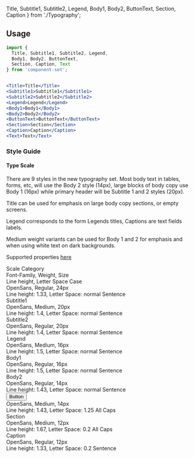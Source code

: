   Title, Subtitle1, Subtitle2, Legend,
  Body1, Body2, ButtonText, Section, Caption
} from './Typography';

<Meta title="Foundation/Typography/Documentation" />

## Usage
```jsx
import {
  Title, Subtitle1, Subtitle2, Legend,
  Body1, Body2, ButtonText,
  Section, Caption, Text
} from 'component-set';


<Title>Title</Title>
<Subtitle1>Subtitle1</Subtitle1>
<Subtitle2>Subtitle2</Subtitle2>
<Legend>Legend</Legend>
<Body1>Body1</Body1>
<Body2>Body2</Body2>
<ButtonText>ButtonText</ButtonText>
<Section>Section</Section>
<Caption>Caption</Caption>
<Text>Text</Text>
```

### Style Guide
#### Type Scale
There are 9 styles in the new typography set.
Most body text in tables, forms, etc, will use the Body 2 style (14px), large blocks of body copy use Body 1 (16px)
while primary header will be Subtitle 1 and 2 styles (20px).

Title can be used for emphasis on large body copy sections, or empty screens.

Legend corresponds to the form Legends titles,
Captions are text fields labels.

Medium weight variants can be used for Body 1 and 2 for emphasis and when using white text on dark backgrounds.

Supported properties <a href='https://styled-system.com/api/#typography'>here</a>

<Story name="Style Guide">
  <Div display='flex' flexDirection='column'>
    <Div display='flex' justifyContent='space-between' my={1}>
      <Div display='flex' width='250px'>
        <Subtitle1>Scale Category</Subtitle1>
      </Div>
      <Div display='flex' flexDirection='column' width='250px'>
        <Div display='flex'>Font-Family, Weight, Size</Div>
        <Caption>Line height, Letter Space</Caption>
        <Caption>Case</Caption>
      </Div>
    </Div>
    <Div display='flex' justifyContent='space-between' my={1}>
      <Div display='flex' width='250px'>
        <Title>Title</Title>
      </Div>
      <Div display='flex' flexDirection='column' width='250px'>
        <Div display='flex'>OpenSans, Regular, 24px</Div>
        <Caption>Line height: 1.33, Letter Space: normal</Caption>
        <Caption>Sentence</Caption>
      </Div>
    </Div>
    <Div display='flex' justifyContent='space-between' my={1}>
      <Div display='flex' width='250px'>
        <Subtitle1>Subtitle1</Subtitle1>
      </Div>
      <Div display='flex' flexDirection='column' width='250px'>
        <Div display='flex'>OpenSans, Medium, 20px</Div>
        <Caption>Line height: 1.4, Letter Space: normal</Caption>
        <Caption>Sentence</Caption>
      </Div>
    </Div>
    <Div display='flex' justifyContent='space-between' my={1}>
      <Div display='flex' width='250px'>
        <Subtitle2>Subtitle2</Subtitle2>
      </Div>
      <Div display='flex' flexDirection='column' width='250px'>
        <Div display='flex'>OpenSans, Regular, 20px</Div>
        <Caption>Line height: 1.4, Letter Space: normal</Caption>
        <Caption>Sentence</Caption>
      </Div>
    </Div>
    <Div display='flex' justifyContent='space-between' my={1}>
      <Div display='flex' width='250px'>
        <Legend>Legend</Legend>
      </Div>
      <Div display='flex' flexDirection='column' width='250px'>
        <Div display='flex'>OpenSans, Medium, 16px</Div>
        <Caption>Line height: 1.5, Letter Space: normal</Caption>
        <Caption>Sentence</Caption>
      </Div>
    </Div>
    <Div display='flex' justifyContent='space-between' my={1}>
      <Div display='flex' width='250px'>
        <Body1>Body1</Body1>
      </Div>
      <Div display='flex' flexDirection='column' width='250px'>
        <Div display='flex'>OpenSans, Regular, 16px</Div>
        <Caption>Line height: 1.5, Letter Space: normal</Caption>
        <Caption>Sentence</Caption>
      </Div>
    </Div>
    <Div display='flex' justifyContent='space-between' my={1}>
      <Div display='flex' width='250px'>
        <Body2>Body2</Body2>
      </Div>
      <Div display='flex' flexDirection='column' width='250px'>
        <Div display='flex'>OpenSans, Regular, 14px</Div>
        <Caption>Line height: 1.43, Letter Space: normal</Caption>
        <Caption>Sentence</Caption>
      </Div>
    </Div>
    <Div display='flex' justifyContent='space-between' my={1}>
      <Div display='flex' width='250px'>
        <Button>Button</Button>
      </Div>
      <Div display='flex' flexDirection='column' width='250px'>
        <Div display='flex'>OpenSans, Medium, 14px</Div>
        <Caption>Line height: 1.43, Letter Space: 1.25</Caption>
        <Caption>All Caps</Caption>
      </Div>
    </Div>
    <Div display='flex' justifyContent='space-between' my={1}>
      <Div display='flex' width='250px'>
        <Section>Section</Section>
      </Div>
      <Div display='flex' flexDirection='column' width='250px'>
        <Div display='flex'>OpenSans, Medium, 12px</Div>
        <Caption>Line height: 1.67, Letter Space: 0.2</Caption>
        <Caption>All Caps</Caption>
      </Div>
    </Div>
    <Div display='flex' justifyContent='space-between' my={1}>
      <Div display='flex' width='250px'>
        <Caption>Caption</Caption>
      </Div>
      <Div display='flex' flexDirection='column' width='250px'>
        <Div display='flex'>OpenSans, Regular, 12px</Div>
        <Caption>Line height: 1.33, Letter Space: 0.2</Caption>
        <Caption>Sentence</Caption>
      </Div>
    </Div>
  </Div>
</Story>
